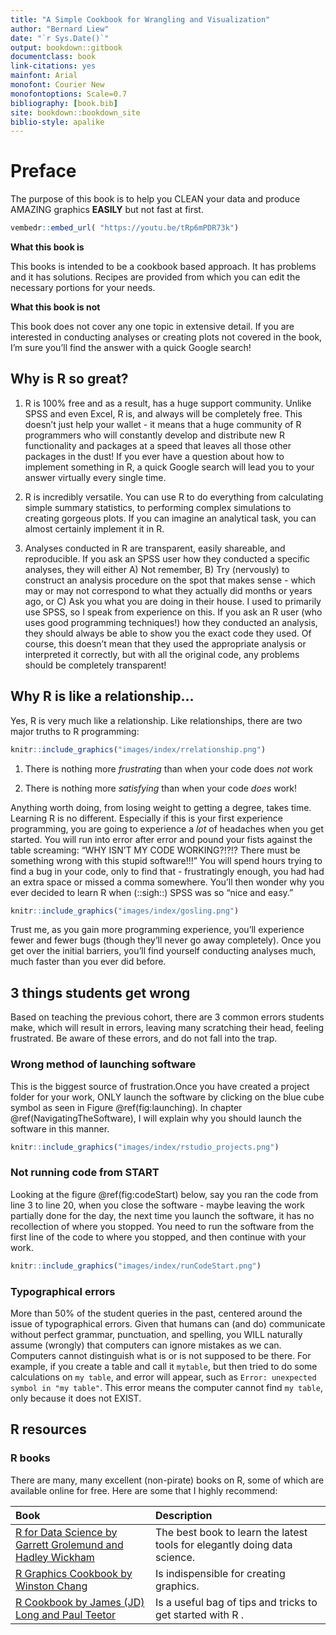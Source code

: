```yaml
--- 
title: "A Simple Cookbook for Wrangling and Visualization"
author: "Bernard Liew"
date: "`r Sys.Date()`"
output: bookdown::gitbook
documentclass: book
link-citations: yes
mainfont: Arial
monofont: Courier New
monofontoptions: Scale=0.7
bibliography: [book.bib]
site: bookdown::bookdown_site
biblio-style: apalike
---
```


# Preface {#intro}

The purpose of this book is to help you CLEAN your data and produce AMAZING graphics **EASILY** but not fast at first.

```r
vembedr::embed_url( "https://youtu.be/tRp6mPDR73k")
```


**What this book is**

This books is intended to be a cookbook based approach. It has problems and it has solutions. Recipes are provided from which you can edit the necessary portions for your needs. 

**What this book is not**

This book does not cover any one topic in extensive detail. If you are interested in conducting analyses or creating plots not covered in the book, I'm sure you'll find the answer with a quick Google search!

## Why is R so great?

1. R is 100\% free and as a result, has a huge support community. Unlike SPSS and even Excel, R is, and always will be completely free. This doesn't just help your wallet - it means that a huge community of R programmers who will constantly develop and distribute new R functionality and packages at a speed that leaves all those other packages in the dust! If you ever have a question about how to implement something in R, a quick Google search will lead you to your answer virtually every single time.

2. R is incredibly versatile. You can use R to do everything from calculating simple summary statistics, to performing complex simulations to creating gorgeous plots. If you can imagine an analytical task, you can almost certainly implement it in R.

3. Analyses conducted in R are transparent, easily shareable, and reproducible. If you ask an SPSS user how they conducted a specific analyses, they will either A) Not remember, B) Try (nervously) to construct an analysis procedure on the spot that makes sense - which may or may not correspond to what they actually did months or years ago, or C) Ask you what you are doing in their house. I used to primarily use SPSS, so I speak from experience on this. If you ask an R user (who uses good programming techniques!) how they conducted an analysis, they should always be able to show you the exact code they used. Of course, this doesn't mean that they used the appropriate analysis or interpreted it correctly, but with all the original code, any problems should be completely transparent!


## Why R is like a relationship... {#rrelationship}

Yes, R is very much like a relationship. Like relationships, there are two major truths to R programming:

```r
knitr::include_graphics("images/index/rrelationship.png")
```

1. There is nothing more *frustrating* than when your code does *not* work

2. There is nothing more *satisfying* than when your code *does* work!


Anything worth doing, from losing weight to getting a degree, takes time. Learning R is no different. Especially if this is your first experience programming, you are going to experience a *lot* of headaches when you get started. You will run into error after error and pound your fists against the table screaming: "WHY ISN'T MY CODE WORKING?!?!? There must be something wrong with this stupid software!!!" You will spend hours trying to find a bug in your code, only to find that - frustratingly enough, you had had an extra space or missed a comma somewhere. You'll then wonder why you ever decided to learn R when (::sigh::) SPSS was so "nice and easy."


```r
knitr::include_graphics("images/index/gosling.png")
```


Trust me, as you gain more programming experience, you'll experience fewer and fewer bugs (though they'll never go away completely). Once you get over the initial barriers, you'll find yourself conducting analyses much, much faster than you ever did before.

## 3 things students get wrong

Based on teaching the previous cohort, there are 3 common errors students make, which will result in errors, leaving many scratching their head, feeling frustrated. Be aware of these errors, and do not fall into the trap.

### Wrong method of launching software

This is the biggest source of frustration.Once you have created a project folder for your work, ONLY launch the software by clicking on the blue cube symbol as seen in Figure \@ref(fig:launching). In chapter \@ref(NavigatingTheSoftware), I will explain why you should launch the software in this manner.  

```r
knitr::include_graphics("images/index/rstudio_projects.png")
```

### Not running code from START

Looking at the figure \@ref(fig:codeStart) below, say you ran the code from line 3 to line 20, when you close the software - maybe leaving the work partially done for the day, the next time you launch the software, it has no recollection of where you stopped. You need to run the software from the first line of the code to where you stopped, and then continue with your work.

```r
knitr::include_graphics("images/index/runCodeStart.png")
```



### Typographical errors

More than 50\%  of the student queries in the past, centered around the issue of typographical errors. Given that humans can (and do) communicate without perfect grammar, punctuation, and spelling, you WILL naturally assume (wrongly) that computers can ignore mistakes as we can. Computers cannot distinguish what is or is not supposed to be there. For example, if you create a table and call it `mytable`, but then tried to do some calculations on `my table`, and error will appear, such as `Error: unexpected symbol in "my table"`. This error means the computer cannot find `my table`, only because it does not EXIST. 


## R resources

### R books

There are many, many excellent (non-pirate) books on R, some of which are available online for free. Here are some that I highly recommend:

| Book| Description|
|:----------------------------|:-----------------------------------|
|     [R for Data Science by Garrett Grolemund and Hadley Wickham](http://r4ds.had.co.nz/)| The best book to learn the latest tools for elegantly doing data science.|
|     [R Graphics Cookbook by Winston Chang](http://www.cookbook-r.com/Graphs/)| Is indispensible for creating graphics.|
|     [R Cookbook by James (JD) Long and Paul Teetor](https://rc2e.com/index.html)|Is a useful bag of tips and tricks to get started with R .|

